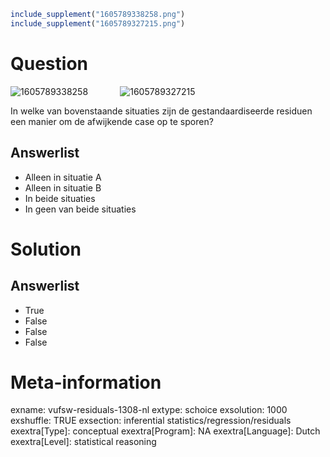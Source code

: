 ```r
include_supplement("1605789338258.png")
include_supplement("1605789327215.png")
```

Question
========
<img src="1605789338258.png" class="fr-fic fr-dii tvcss_2"
alt="1605789338258" />           
 <img src="1605789327215.png" class="fr-fic fr-dii tvcss_2"
alt="1605789327215" />  
  
In welke van bovenstaande situaties zijn de gestandaardiseerde residuen
een manier om de afwijkende case op te sporen?

Answerlist
----------
* Alleen in situatie A
* Alleen in situatie B
* In beide situaties
* In geen van beide situaties

Solution
========










Answerlist
----------
* True
* False
* False
* False

Meta-information
================
exname: vufsw-residuals-1308-nl
extype: schoice
exsolution: 1000
exshuffle: TRUE
exsection: inferential statistics/regression/residuals
exextra[Type]: conceptual
exextra[Program]: NA
exextra[Language]: Dutch
exextra[Level]: statistical reasoning

